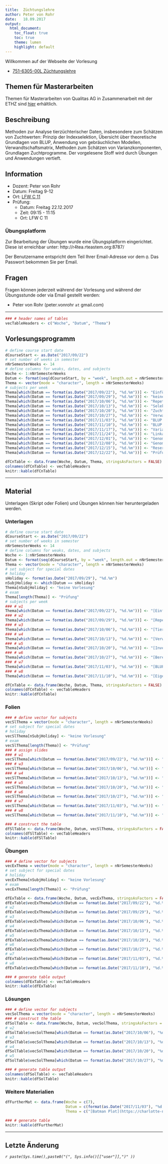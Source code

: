 ```yaml
---
title:  Züchtungslehre
author: Peter von Rohr
date:   18.09.2017
output: 
  html_document:
    toc_float: true
    toc: true
    theme: lumen
    highlight: default
---
```


Willkommen auf der Webseite der Vorlesung  

- [751-6305-00L 	Züchtungslehre](http://www.vvz.ethz.ch/Vorlesungsverzeichnis/lerneinheitPre.do?lerneinheitId=116519&semkez=2017W&lang=de)


## Themen für Masterarbeiten
Themen für Masterarbeiten von Qualitas AG in Zusammenarbeit mit der ETHZ sind [hier](https://charlotte-ngs.github.io/LBGHS2017/misc/ThemenMasterArbeiten_HS2017.html) erhältlich.


## Beschreibung
Methoden zur Analyse tierzüchterischer Daten, insbesondere zum Schätzen von Zuchtwerten: Prinzip der Indexselektion, Übersicht über theoretische Grundlagen von BLUP, Anwendung von gebräuchlichen Modellen, Verwandtschaftsmatrix, Methoden zum Schätzen von Varianzkomponenten, Grundlagen Zuchtprogramme. Der vorgelesene Stoff wird durch Übungen und Anwendungen vertieft.


## Information
- Dozent: Peter von Rohr
- Datum: Freitag 9-12
- Ort: [LFW C 11](http://www.mapsearch.ethz.ch/map/map.do?gebaeudeMap=LFW&lang=en)
- Prüfung: 
    + Datum: Freitag 22.12.2017
    + Zeit: 09:15 - 11:15
    + Ort: LFW C 11
    
### Übungsplatform
Zur Bearbeitung der Übungen wurde eine Übungsplatform eingerichtet. Diese ist erreichbar unter: http://r4tea.rteastem.org:8787/

Der Benutzername entspricht dem Teil Ihrer Email-Adresse vor dem `@`. Das Passwort bekommen Sie per Email.

## Fragen
Fragen können jederzeit während der Vorlesung und während der Übungsstunde oder via Email gestellt werden: 

- Peter von Rohr (peter.vonrohr `at` gmail.com)

--------

```r
### # header names of tables
vecTableHeaders <- c("Woche", "Datum", "Thema")
```

## Vorlesungsprogramm
```r
# define course start date
dCourseStart <- as.Date("2017/09/22")
# set number of weeks in semester
nNrSemesterWeeks <- 14
# define columns for weaks, dates, and subjects
Woche <- 1:nNrSemesterWeeks
Datum <- format(seq(dCourseStart, by = "week", length.out = nNrSemesterWeeks), "%d.%m")
Thema <- vector(mode = "character", length = nNrSemesterWeeks)
# subjects per week
Thema[which(Datum == format(as.Date("2017/09/22"), "%d.%m"))] <- "Einführung, Lineare Algebra, R"
Thema[which(Datum == format(as.Date("2017/09/29"), "%d.%m"))] <- "keine Vorlesung"
Thema[which(Datum == format(as.Date("2017/10/06"), "%d.%m"))] <- "Repetition Quantitative Genetik"
Thema[which(Datum == format(as.Date("2017/10/13"), "%d.%m"))] <- "Selektionsindex"
Thema[which(Datum == format(as.Date("2017/10/20"), "%d.%m"))] <- "Zuchtwertschätzung, Selektionsindex"
Thema[which(Datum == format(as.Date("2017/10/27"), "%d.%m"))] <- "Verwandtschaft und Inzucht"
Thema[which(Datum == format(as.Date("2017/11/03"), "%d.%m"))] <- "BLUP I"
Thema[which(Datum == format(as.Date("2017/11/10"), "%d.%m"))] <- "BLUP II"
Thema[which(Datum == format(as.Date("2017/11/17"), "%d.%m"))] <- "Varianzanalyse, Varianzkomponentenschätzung "
Thema[which(Datum == format(as.Date("2017/11/24"), "%d.%m"))] <- "Linkage disequilibrium"
Thema[which(Datum == format(as.Date("2017/12/01"), "%d.%m"))] <- "Genomische Selektion "
Thema[which(Datum == format(as.Date("2017/12/08"), "%d.%m"))] <- "Genom-weite Assoziationsstudien"
Thema[which(Datum == format(as.Date("2017/12/15"), "%d.%m"))] <- "Reserve, Fragen"
Thema[which(Datum == format(as.Date("2017/12/22"), "%d.%m"))] <- "Prüfung"

dfCnTable <- data.frame(Woche, Datum, Thema, stringsAsFactors = FALSE)
colnames(dfCnTable) <- vecTableHeaders
knitr::kable(dfCnTable)
```

--------

## Material
Unterlagen (Skript oder Folien) und Übungen können hier heruntergeladen werden. 

### Unterlagen
```r
# define course start date
dCourseStart <- as.Date("2017/09/22")
# set number of weeks in semester
nNrSemesterWeeks <- 14
# define columns for weaks, dates, and subjects
Woche <- 1:nNrSemesterWeeks
Datum <- format(seq(dCourseStart, by = "week", length.out = nNrSemesterWeeks), "%d.%m")
Thema <- vector(mode = "character", length = nNrSemesterWeeks)
# set subject for special dates
# holiday
sHoliday <- format(as.Date("2017/09/29"), "%d.%m")
nSubjHoliday <- which(Datum == sHoliday)
Thema[nSubjHoliday] <- "keine Vorlesung"
# exam
Thema[length(Thema)] <- "Prüfung"
# subjects per week
### # w1
Thema[which(Datum == format(as.Date("2017/09/22"), "%d.%m"))] <- "[Einführung in Lineare Algebra und R](https://charlotte-ngs.github.io/LBGHS2017/cn/w1/intro.pdf)"
### # w2
Thema[which(Datum == format(as.Date("2017/09/29"), "%d.%m"))] <- "[Repetition Quantitative Genetik](https://charlotte-ngs.github.io/LBGHS2017/cn/w2/rep_qg.pdf)"
### # w3
Thema[which(Datum == format(as.Date("2017/10/06"), "%d.%m"))] <- "[Tierzucht und Selektionsindex](https://charlotte-ngs.github.io/LBGHS2017/cn/w3/sel_index.pdf)"
### # w4
Thema[which(Datum == format(as.Date("2017/10/13"), "%d.%m"))] <- "[Verwandtschaft und Inzucht](https://charlotte-ngs.github.io/LBGHS2017/cn/w4/rel_inb.pdf)"
### # w5
Thema[which(Datum == format(as.Date("2017/10/20"), "%d.%m"))] <- "[Inverse Verwandtschaftsmatrix](https://charlotte-ngs.github.io/LBGHS2017/cn/w5/inverse_addrelmat.pdf)"
### # w6
Thema[which(Datum == format(as.Date("2017/10/27"), "%d.%m"))] <- "[Berechnung der Inzucht](https://charlotte-ngs.github.io/LBGHS2017/cn/w6/07_inbreeding.pdf)"
### # w7
Thema[which(Datum == format(as.Date("2017/11/03"), "%d.%m"))] <- "[BLUP](https://charlotte-ngs.github.io/LBGHS2017/cn/w7/08_blup.pdf)"
### # w8
Thema[which(Datum == format(as.Date("2017/11/10"), "%d.%m"))] <- "[Eigenschaften von BLUP-Zuchtwerten](https://charlotte-ngs.github.io/LBGHS2017/cn/w8/09_blup_prop.pdf)"

dfCnTable <- data.frame(Woche, Datum, Thema, stringsAsFactors = FALSE)
colnames(dfCnTable) <- vecTableHeaders
knitr::kable(dfCnTable)
```


### Folien
```r
### # define vector for subjects
vecSlThema = vector(mode = "character", length = nNrSemesterWeeks)
# set subject for special dates
# holiday
vecSlThema[nSubjHoliday] <- "keine Vorlesung"
# exam
vecSlThema[length(Thema)] <- "Prüfung"
### # assign slides
### # w1
vecSlThema[which(Datum == format(as.Date("2017/09/22"), "%d.%m"))] <- "[Einführung](https://charlotte-ngs.github.io/LBGHS2017/sl/w1/lbg_hs_2017_slides_einfuehrung.pdf)"
### # w3
vecSlThema[which(Datum == format(as.Date("2017/10/06"), "%d.%m"))] <- "[Repetition](https://charlotte-ngs.github.io/LBGHS2017/sl/w3/lbg_hs_2017_w3_slides_qg.pdf)"
### # w4
vecSlThema[which(Datum == format(as.Date("2017/10/13"), "%d.%m"))] <- "[Tierzucht](https://charlotte-ngs.github.io/LBGHS2017/sl/w4/lbg_hs_2017_w4_slides_index.pdf)"
### # w5
vecSlThema[which(Datum == format(as.Date("2017/10/20"), "%d.%m"))] <- "[Verwandtschaft und Inzucht](https://charlotte-ngs.github.io/LBGHS2017/sl/w5/lbg_hs_2017_w5_slides_rel_inb.pdf)"
### # w6
vecSlThema[which(Datum == format(as.Date("2017/10/27"), "%d.%m"))] <- "[Inverse Verwandtschaftsmatrix](https://charlotte-ngs.github.io/LBGHS2017/sl/w6/lbg_hs_2017_w6_slides_inverse_addrelmat.pdf)"
### # w7
vecSlThema[which(Datum == format(as.Date("2017/11/03"), "%d.%m"))] <- "[Berechnung der Inzucht](https://charlotte-ngs.github.io/LBGHS2017/sl/w7/lbg_hs_2017_w7_sl6__inbreeding.pdf)"
### # w8
vecSlThema[which(Datum == format(as.Date("2017/11/10"), "%d.%m"))] <- "[BLUP Zuchtwertschätzung](https://charlotte-ngs.github.io/LBGHS2017/sl/w8/lbg_hs_2017_w8_sl7_blup.pdf)"

### # construct the table
dfSlTable <- data.frame(Woche, Datum, vecSlThema, stringsAsFactors = FALSE)
colnames(dfSlTable) <- vecTableHeaders
knitr::kable(dfSlTable)
```


### Übungen
```r
### # define vector for subjects
vecExThema = vector(mode = "character", length = nNrSemesterWeeks)
# set subject for special dates
# holiday
vecExThema[nSubjHoliday] <- "keine Vorlesung"
# exam
vecExThema[length(Thema)] <- "Prüfung"

dfExTable <- data.frame(Woche, Datum, vecExThema, stringsAsFactors = FALSE)
dfExTable$vecExThema[which(Datum == format(as.Date("2017/09/22"), "%d.%m"))] <- "keine Übung"
# w2
dfExTable$vecExThema[which(Datum == format(as.Date("2017/09/29"), "%d.%m"))] <- "[Lineare Algebra](https://charlotte-ngs.github.io/LBGHS2017/ex/w2/lbg_hs_2017_ex1_w2.pdf)"
# w3
dfExTable$vecExThema[which(Datum == format(as.Date("2017/10/06"), "%d.%m"))] <- "[Matrizen in R und Quantitative Genetik](https://charlotte-ngs.github.io/LBGHS2017/ex/w3/lbg_hs_2017_w3_ex2.pdf)"
# w4
dfExTable$vecExThema[which(Datum == format(as.Date("2017/10/13"), "%d.%m"))] <- "[Zuchtwerte](https://charlotte-ngs.github.io/LBGHS2017/ex/w4/lbg_hs_2017_w4_ex3.pdf)"
# w5
dfExTable$vecExThema[which(Datum == format(as.Date("2017/10/20"), "%d.%m"))] <- "[Geschätzte Zuchtwerte und Bestimmtheitsmass](https://charlotte-ngs.github.io/LBGHS2017/ex/w5/lbg_hs_2017_w5_ex4.pdf)"
# w6
dfExTable$vecExThema[which(Datum == format(as.Date("2017/10/27"), "%d.%m"))] <- "[Pedigree und Verwandtschaft](https://charlotte-ngs.github.io/LBGHS2017/ex/w6/lbg_hs_2017_w6_ex5.pdf)"
# w7
dfExTable$vecExThema[which(Datum == format(as.Date("2017/11/03"), "%d.%m"))] <- "[Inverse  Verwandtschaftsmatrix](https://charlotte-ngs.github.io/LBGHS2017/ex/w7/lbg_hs_2017_w7_ex6.pdf)"
# w8
dfExTable$vecExThema[which(Datum == format(as.Date("2017/11/10"), "%d.%m"))] <- "[Berechnung der Inzucht](https://charlotte-ngs.github.io/LBGHS2017/ex/w8/lbg_hs_2017_w8_ex7.pdf)"

### # generate table output
colnames(dfExTable) <- vecTableHeaders
knitr::kable(dfExTable)
```


### Lösungen
```r
### # define vector for subjects
vecSolThema = vector(mode = "character", length = nNrSemesterWeeks)
### # construct the table
dfSolTable <- data.frame(Woche, Datum, vecSolThema, stringsAsFactors = FALSE)
# w2
dfSolTable$vecSolThema[which(Datum == format(as.Date("2017/10/06"), "%d.%m"))] <- "[Lineare Algebra](https://charlotte-ngs.github.io/LBGHS2017/sol/w2/lbg_hs_2017_w2_sol1.pdf)"
# w3
dfSolTable$vecSolThema[which(Datum == format(as.Date("2017/10/13"), "%d.%m"))] <- "[Matrizen in R und Quantitative Genetik](https://charlotte-ngs.github.io/LBGHS2017/sol/w3/lbg_hs_2017_w3_sol2.pdf)"
# w4
dfSolTable$vecSolThema[which(Datum == format(as.Date("2017/10/20"), "%d.%m"))] <- "[Zuchtwerte](https://charlotte-ngs.github.io/LBGHS2017/sol/w4/lbg_hs_2017_w4_sol3.pdf)"
# w5
dfSolTable$vecSolThema[which(Datum == format(as.Date("2017/10/27"), "%d.%m"))] <- "[Geschätzte Zuchtwerte und Bestimmtheitsmass](https://charlotte-ngs.github.io/LBGHS2017/sol/w5/lbg_hs_2017_w5_sol4.pdf)"

### # generate table output
colnames(dfSolTable) <- vecTableHeaders
knitr::kable(dfSolTable)
```


### Weitere Materialien
```r
dfFurtherMat <- data.frame(Woche = c(7),
                           Datum = c(format(as.Date("2017/11/03"), "%d.%m")),
                           Thema = c("[Batman Plot](https://charlotte-ngs.github.io/BatmanPlot/BatmanPlotPost.html)"))

### # generate table
knitr::kable(dfFurtherMat)
```

--------

## Letzte Änderung
_`r paste(Sys.time(),paste0("(", Sys.info()[["user"]],")" ))`_


